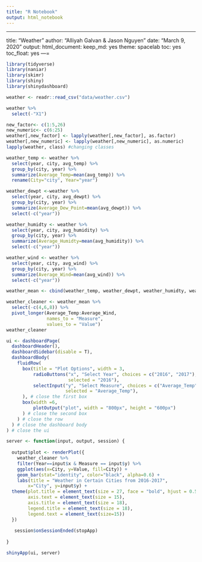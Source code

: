 ```yaml
---
title: "R Notebook"
output: html_notebook
---
```

---
title: "Weather"
author: "Alliyah Galvan & Jason Nguyen"
date: "March 9, 2020"
output:
  html_document: 
    keep_md: yes
    theme: spacelab
    toc: yes
    toc_float: yes
---=

```r
library(tidyverse)
library(naniar)
library(skimr)
library(shiny)
library(shinydashboard)
```

```r
weather <- readr::read_csv("data/weather.csv")
```

```r
weather %>% 
  select(-"X1")
```

```r
new_factor<- c(1:5,26)
new_numeric<- c(6:25)
weather[,new_factor] <- lapply(weather[,new_factor], as.factor)
weather[,new_numeric] <- lapply(weather[,new_numeric], as.numeric)
lapply(weather, class) #changing classes
```


```r
weather_temp <- weather %>% 
  select(year, city, avg_temp) %>% 
  group_by(city, year) %>%
  summarize(Average_Temp=mean(avg_temp)) %>% 
  rename(City="city", Year="year")
```

```r
weather_dewpt <-weather %>% 
  select(year, city, avg_dewpt) %>% 
  group_by(city, year) %>%
  summarize(Average_Dew_Point=mean(avg_dewpt)) %>% 
  select(-c("year"))
```

```r
weather_humidty <- weather %>% 
  select(year, city, avg_humidity) %>% 
  group_by(city, year) %>%
  summarize(Average_Humidty=mean(avg_humidity)) %>%
  select(-c("year"))
```

```r
weather_wind <- weather %>% 
  select(year, city, avg_wind) %>% 
  group_by(city, year) %>%
  summarize(Average_Wind=mean(avg_wind)) %>%
  select(-c("year"))
```

```r
weather_mean <- cbind(weather_temp, weather_dewpt, weather_humidty, weather_wind) #combining yearly average into one table
```

```r
weather_cleaner <- weather_mean %>% 
  select(-c(4,6,8)) %>% 
  pivot_longer(Average_Temp:Average_Wind,
               names_to = "Measure",
               values_to = "Value")
weather_cleaner
```

```r
ui <- dashboardPage(
  dashboardHeader(),
  dashboardSidebar(disable = T),
  dashboardBody(
    fluidRow(
      box(title = "Plot Options", width = 3,
          radioButtons("x", "Select Year", choices = c("2016", "2017"), 
                       selected = "2016"),
          selectInput("y", "Select Measure", choices = c("Average_Temp", "Average_Dew_Point", "Average_Humidty", "Average_Wind"),
                      selected = "Average_Temp"),
      ), # close the first box
      box(width =6,
          plotOutput("plot", width = "800px", height = "600px")
      ) # close the second box
    ) # close the row
  ) # close the dashboard body
) # close the ui

server <- function(input, output, session) {
  
  output$plot <- renderPlot({
    weather_cleaner %>% 
    filter(Year==input$x & Measure == input$y) %>% 
    ggplot(aes(x=City, y=Value, fill=City)) + 
    geom_bar(stat="identity", color="black", alpha=0.6) +
    labs(title = "Weather in Certain Cities from 2016-2017",
        x="City", y=input$y) +
  theme(plot.title = element_text(size = 27, face = "bold", hjust = 0.5),
        axis.text = element_text(size = 15),
        axis.title = element_text(size = 18),
        legend.title = element_text(size = 18),
        legend.text = element_text(size=15))
  })
  
   session$onSessionEnded(stopApp)
  
}

shinyApp(ui, server)
```

